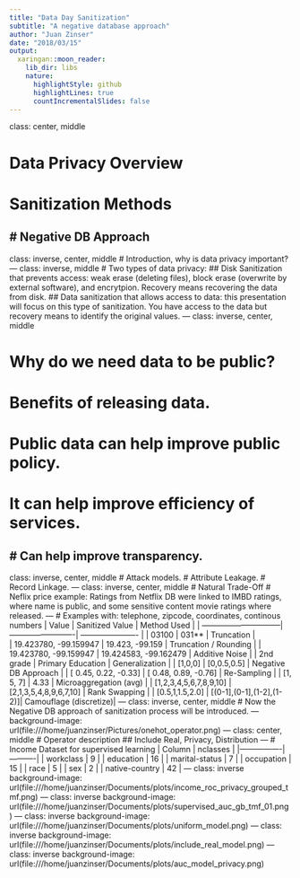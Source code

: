 ```yaml
---
title: "Data Day Sanitization"
subtitle: "A negative database approach"
author: "Juan Zinser"
date: "2018/03/15"
output:
  xaringan::moon_reader:
    lib_dir: libs
    nature:
      highlightStyle: github
      highlightLines: true
      countIncrementalSlides: false
---
```

class: center, middle

# Data Privacy Overview
# Sanitization Methods
# Negative DB Approach
---
class: inverse, center, middle
# Introduction, why is data privacy important?
---
class: inverse, middle
# Two types of data privacy:
## Disk Sanitization that prevents access: weak erase (deleting files), block erase (overwrite by external software), and encrytpion. Recovery means recovering the data from disk.
## Data sanitization that allows access to data: this presentation will focus on this type of sanitization. You have access to the data but recovery means to identify the original values.
---
class: inverse, center, middle

# Why do we need data to be public?
# Benefits of releasing data.
# Public data can help improve public policy.
# It can help improve efficiency of services.
# Can help improve transparency.
---
class: inverse, center, middle
# Attack models.
# Attribute Leakage.
# Record Linkage.
---
class: inverse, center, middle
# Natural Trade-Off
# Neflix price example: Ratings from Netflix DB were linked to IMBD ratings, where name is public, and some sensitive content movie ratings where released.
---
# Examples with: telephone, zipcode, coordinates, continous numbers
| Value                         | Sanitized Value          | Method Used            |
| ------------------------------| -------------------------| ---------------------- |
| 03100                         | 031**                    | Truncation             |  
| 19.423780, -99.159947         | 19.423, -99.159          | Truncation / Rounding  | 
| 19.423780, -99.159947         | 19.424583, -99.162479    | Additive Noise         | 
| 2nd grade                     | Primary Education        | Generalization         | 
| [1,0,0]                       | [0,0.5,0.5]              | Negative DB Approach   | 
| [ 0.45, 0.22, -0.33]          | [ 0.48, 0.89, -0.76]     | Re-Sampling            |
| [1, 5, 7]                     | 4.33                     | Microaggregation (avg) |
| [1,2,3,4,5,6,7,8,9,10]        | [2,1,3,5,4,8,9,6,7,10]   | Rank Swapping          |
| [0.5,1,1.5,2.0]               | [(0-1],(0-1],(1-2],(1-2)]| Camouflage (discretize)|
---
class: inverse, center, middle
# Now the Negative DB approach of sanitization process will be introduced.
---
background-image: url(file:///home/juanzinser/Pictures/onehot_operator.png)
---
class: center, middle
# Operator description
## Include Real, Privacy, Distribution
---
# Income Dataset for supervised learning
| Column         | nclasses |
|----------------|----------|
| workclass      | 9        |
| education      | 16       |
| marital-status | 7        |
| occupation     | 15       |
| race           | 5        |
| sex            | 2        |
| native-country | 42       |
---
class: inverse
background-image: url(file:///home/juanzinser/Documents/plots/income_roc_privacy_grouped_tmf.png)
---
class: inverse
background-image: url(file:///home/juanzinser/Documents/plots/supervised_auc_gb_tmf_01.png)
---
class: inverse
background-image: url(file:///home/juanzinser/Documents/plots/uniform_model.png)
---
class: inverse
background-image: url(file:///home/juanzinser/Documents/plots/include_real_model.png)
---
class: inverse
background-image: url(file:///home/juanzinser/Documents/plots/auc_model_privacy.png)